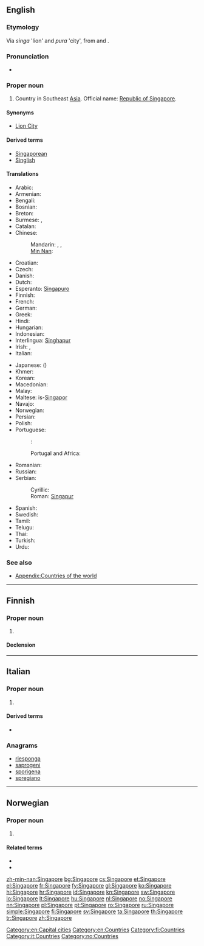 ==English==
{{wikipedia}}

===Etymology===
Via  {{etyl|ms}} ''singa'' 'lion' and ''pura'' 'city', from {{etyl|sa}} {{term|sc=Deva|सिंह|tr=siṃhá||lion|lang=sa}} and {{term|sc=Deva|पुर|tr=pura||city|lang=sa}}.

===Pronunciation===
* {{audio|En-us-Singapore.ogg|Audio (US)}}

===Proper noun===
{{en-proper noun}}

# Country in Southeast [[Asia]]. Official name: [[Republic of Singapore]].

====Synonyms====
* [[Lion City]] {{qualifier|informal}}

====Derived terms====
* [[Singaporean]]
* [[Singlish]]

====Translations====
{{trans-top|Republic of Singapore}}
* Arabic: {{t-|ar|سنغافورة|f|tr=singhafuura}}
* Armenian: {{t-|hy|Սինգապուր|tr=Singapur}}
* Bengali: {{t-|bn|সিঙ্গাপুর}}
* Bosnian: {{t-|bs|Singapur|m}}
* Breton: {{t-|br|Singapour|xs=Breton}}
* Burmese: {{t|my|စင်ကာပူ|sc=Mymr}}, {{t|my|စင်္ကာပူ|sc=Mymr}}
* Catalan: {{t+|ca|Singapur}}
* Chinese:
*: Mandarin: {{t|zh|新加坡|tr=Xīnjiāpō|sc=Hani}}, {{t|zh|星加坡|tr=Xīngjiāpō|sc=Hani}}, {{qualifier|nickname}} {{t|zh|星洲|tr=Xīngzhōu|sc=Hani}}
*: [[Min Nan]]: {{tø|nan|新加坡|tr=Sin-ka-pho|sc=Hans}}
* Croatian: {{t+|hr|Singapur|m}}
* Czech: {{t-|cs|Singapur|m}}
* Danish: {{t-|da|Singapore}}
* Dutch: {{t+|nl|Singapore}}
* Esperanto: [[Singapuro]]
* Finnish: {{t+|fi|Singapore}}
* French: {{t+|fr|Singapour|m}}
* German: {{t+|de|Singapur}}
* Greek: {{t+|el|Σιγκαπούρη|f|tr=Singapoúri}}
* Hindi: {{t|hi|सिंगापुर|tr=siṅgāpur|sc=Deva}}
* Hungarian: {{t+|hu|Szingapúr}}
* Indonesian: {{t-|id|Singapura|xs=Indonesian}}
* Interlingua: [[Singhapur]]
* Irish: {{t|ga|Singeapór|m}}, {{t|ga|Poblacht Shingeapór|f}}
* Italian: {{t-|it|Singapore|f}}
{{trans-mid}}
* Japanese: {{t|ja|シンガポール|tr=Shingapōru|sc=Jpan}} ({{t|ja|新嘉坡|sc=Jpan}})
* Khmer: {{t|km|សិង្ហបុរី|tr=sing hak bo rei|sc=Khmr}}
* Korean: {{t|ko|싱가포르|tr=Singgaporeu|sc=Kore}}
* Macedonian: {{t+|mk|Сингапур|m|tr=Síngapur}}
* Malay: {{t-|ms|Singapura|xs=Malay}}
* Maltese: is-[[Singapor]]
* Navajo: {{tø|nv|Sį́ʼgaboo}}
* Norwegian: {{t+|no|Singapore}}
* Persian: {{t|fa|سنگاپور|tr=Singâpur|sc=fa-Arab}}
* Polish: {{t+|pl|Singapur}}
* Portuguese:
*: {{qualifier|Brazil}}: {{t|pt|Cingapura|f}}
*: Portugal and Africa: {{t+|pt|Singapura|f}}
* Romanian: {{t+|ro|Singapore}}
* Russian: {{t+|ru|Сингапур|m|tr=Singapúr}}
* Serbian:
*: Cyrillic: {{t-|sr|Сингапур|m|sc=Cyrl}}
*: Roman: [[Singapur#Serbian|Singapur]] {{m}}
* Spanish: {{t+|es|Singapur|m}}
* Swedish: {{t+|sv|Singapore}}
* Tamil: {{t|ta|சிங்கப்பூர்|tr=singgappūr|sc=Taml}}
* Telugu: {{t+|te|సింగపూర్}}
* Thai: {{t|th|สิงคโปร์|tr=sĭngkábpoh}}
* Turkish: {{t|tr|Singapur}}
* Urdu: {{t|ur|سنگاپور|tr=siṅgāpur|sc=ur-Arab}}
{{trans-bottom}}

===See also===
* [[Appendix:Countries of the world]]

[[Category:en:Capital cities]]
[[Category:en:Countries]]

----

==Finnish==
{{wikipedia|lang=fi}}

===Proper noun===
{{fi-proper noun}}

# {{l|en|Singapore}}

====Declension====
{{fi-decl-nalle|Singapor|nopl=1}}

[[Category:fi:Countries]]

----

==Italian==
{{wikipedia|lang=it}}

===Proper noun===
{{it-proper noun|g=m}}

# {{l|en|Singapore}}

====Derived terms====
* {{l|it|singaporiano}}

===Anagrams===
* [[riesponga#Italian|riesponga]]
* [[saprogeni#Italian|saprogeni]]
* [[sporigena#Italian|sporigena]]
* [[spregiano#Italian|spregiano]]

[[Category:it:Countries]]

----

==Norwegian==

===Proper noun===
{{no-proper noun}}

# {{l|en|Singapore}}

====Related terms====
* {{l|no|singaporer}}
* {{l|no|singaporsk}}

[[Category:no:Countries]]

[[zh-min-nan:Singapore]]
[[bg:Singapore]]
[[cs:Singapore]]
[[et:Singapore]]
[[el:Singapore]]
[[fr:Singapore]]
[[fy:Singapore]]
[[gl:Singapore]]
[[ko:Singapore]]
[[hi:Singapore]]
[[hr:Singapore]]
[[id:Singapore]]
[[kn:Singapore]]
[[sw:Singapore]]
[[lo:Singapore]]
[[lt:Singapore]]
[[hu:Singapore]]
[[nl:Singapore]]
[[no:Singapore]]
[[nn:Singapore]]
[[pl:Singapore]]
[[pt:Singapore]]
[[ro:Singapore]]
[[ru:Singapore]]
[[simple:Singapore]]
[[fi:Singapore]]
[[sv:Singapore]]
[[ta:Singapore]]
[[th:Singapore]]
[[tr:Singapore]]
[[zh:Singapore]]